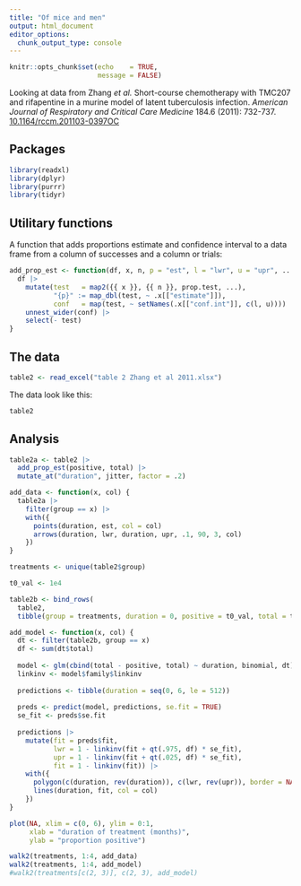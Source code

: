 ```yaml
---
title: "Of mice and men"
output: html_document
editor_options: 
  chunk_output_type: console
---
```


```r
knitr::opts_chunk$set(echo    = TRUE,
                      message = FALSE)
```


Looking at data from
Zhang *et al.*
Short-course chemotherapy with TMC207 and rifapentine in a murine model of
latent tuberculosis infection.
*American Journal of Respiratory and Critical Care Medicine* 184.6 (2011): 732-737.
[10.1164/rccm.201103-0397OC](https://doi.org/10.1164/rccm.201103-0397oc)

## Packages

```r
library(readxl)
library(dplyr)
library(purrr)
library(tidyr)
```


## Utilitary functions

A function that adds proportions estimate and confidence interval to a data
frame from a column of successes and a column or trials:

```r
add_prop_est <- function(df, x, n, p = "est", l = "lwr", u = "upr", ...) {
  df |> 
    mutate(test   = map2({{ x }}, {{ n }}, prop.test, ...),
           "{p}" := map_dbl(test, ~ .x[["estimate"]]),
           conf   = map(test, ~ setNames(.x[["conf.int"]], c(l, u)))) |> 
    unnest_wider(conf) |> 
    select(- test)
}
```


## The data

```r
table2 <- read_excel("table 2 Zhang et al 2011.xlsx")
```

The data look like this:

```r
table2
```


## Analysis

```r
table2a <- table2 |>
  add_prop_est(positive, total) |> 
  mutate_at("duration", jitter, factor = .2)
```

```r
add_data <- function(x, col) {
  table2a |> 
    filter(group == x) |> 
    with({
      points(duration, est, col = col)
      arrows(duration, lwr, duration, upr, .1, 90, 3, col)
    })
}
```

```r
treatments <- unique(table2$group)

t0_val <- 1e4

table2b <- bind_rows(
  table2,
  tibble(group = treatments, duration = 0, positive = t0_val, total = t0_val))
```

```r
add_model <- function(x, col) {
  dt <- filter(table2b, group == x)
  df <- sum(dt$total)
  
  model <- glm(cbind(total - positive, total) ~ duration, binomial, dt)
  linkinv <- model$family$linkinv
  
  predictions <- tibble(duration = seq(0, 6, le = 512))
  
  preds <- predict(model, predictions, se.fit = TRUE)
  se_fit <- preds$se.fit
  
  predictions |> 
    mutate(fit = preds$fit,
           lwr = 1 - linkinv(fit + qt(.975, df) * se_fit),
           upr = 1 - linkinv(fit + qt(.025, df) * se_fit),
           fit = 1 - linkinv(fit)) |> 
    with({
      polygon(c(duration, rev(duration)), c(lwr, rev(upr)), border = NA, col = adjustcolor(col, .2))
      lines(duration, fit, col = col)
    })
}
```

```r
plot(NA, xlim = c(0, 6), ylim = 0:1,
     xlab = "duration of treatment (months)",
     ylab = "proportion positive")

walk2(treatments, 1:4, add_data)
walk2(treatments, 1:4, add_model)
#walk2(treatments[c(2, 3)], c(2, 3), add_model)
```

